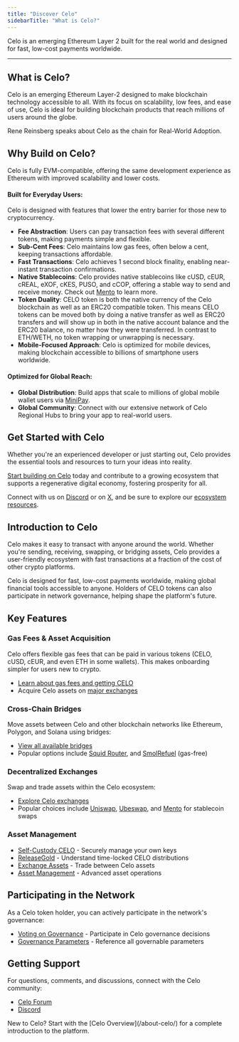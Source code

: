 ```yaml
---
title: "Discover Celo"
sidebarTitle: "What is Celo?"
---
```



Celo is an emerging Ethereum Layer 2 built for the real world and designed for fast, low-cost payments worldwide.

---

## What is Celo?

Celo is an emerging Ethereum Layer-2 designed to make blockchain technology accessible to all. With its focus on scalability, low fees, and ease of use, Celo is ideal for building blockchain products that reach millions of users around the globe.

Rene Reinsberg speaks about Celo as the chain for Real-World Adoption.

<YouTube videoId="PvZw4NxnKr8"/>

## Why Build on Celo?

Celo is fully EVM-compatible, offering the same development experience as Ethereum with improved scalability and lower costs.

#### Built for Everyday Users:

Celo is designed with features that lower the entry barrier for those new to cryptocurrency.

- **Fee Abstraction**: Users can pay transaction fees with several different tokens, making payments simple and flexible.
- **Sub-Cent Fees**: Celo maintains low gas fees, often below a cent, keeping transactions affordable.
- **Fast Transactions**: Celo achieves 1 second block finality, enabling near-instant transaction confirmations.
- **Native Stablecoins**: Celo provides native stablecoins like cUSD, cEUR, cREAL, eXOF, cKES, PUSO, and cCOP, offering a stable way to send and receive money. Check out [Mento](https://www.mento.org/) to learn more.
- **Token Duality**: CELO token is both the native currency of the Celo blockchain as well as an ERC20 compatible token. This means CELO tokens can be moved both by doing a native transfer as well as ERC20 transfers and will show up in both in the native account balance and the ERC20 balance, no matter how they were transferred. In contrast to ETH/WETH, no token wrapping or unwrapping is necessary.
- **Mobile-Focused Approach**: Celo is optimized for mobile devices, making blockchain accessible to billions of smartphone users worldwide.

#### Optimized for Global Reach:

- **Global Distribution**: Build apps that scale to millions of global mobile wallet users via [MiniPay](https://www.minipay.to/).
- **Global Community**: Connect with our extensive network of Celo Regional Hubs to bring your app to real-world users.

## Get Started with Celo

Whether you're an experienced developer or just starting out, Celo provides the essential tools and resources to turn your ideas into reality.

<ColoredText>[Start building on Celo](/build)</ColoredText> today and contribute to a growing ecosystem that supports a regenerative digital economy, fostering prosperity for all.

Connect with us on <ColoredText>[Discord](https://discord.com/invite/celo)</ColoredText> or on <ColoredText>[X](https://x.com/celo)</ColoredText>, and be sure to explore our <ColoredText>[ecosystem resources](/contribute-to-celo/index)</ColoredText>.


## Introduction to Celo

Celo makes it easy to transact with anyone around the world. Whether you're sending, receiving, swapping, or bridging assets, Celo provides a user-friendly ecosystem with fast transactions at a fraction of the cost of other crypto platforms.

Celo is designed for fast, low-cost payments worldwide, making global financial tools accessible to anyone. Holders of CELO tokens can also participate in network governance, helping shape the platform's future.

## Key Features

### Gas Fees & Asset Acquisition

Celo offers flexible gas fees that can be paid in various tokens (CELO, cUSD, cEUR, and even ETH in some wallets). This makes onboarding simpler for users new to crypto.

- [Learn about gas fees and getting CELO](/about-celo/gas-fees)
- Acquire Celo assets on [major exchanges](https://coinmarketcap.com/currencies/celo/markets/)

### Cross-Chain Bridges

Move assets between Celo and other blockchain networks like Ethereum, Polygon, and Solana using bridges:

- [View all available bridges](/about-celo/bridged-tokens/bridges)
- Popular options include [Squid Router](https://v2.app.squidrouter.com/), and [SmolRefuel](https://smolrefuel.com/?outboundChain=42220) (gas-free)

### Decentralized Exchanges

Swap and trade assets within the Celo ecosystem:

- [Explore Celo exchanges](/about-celo/exchanges)
- Popular choices include [Uniswap](https://app.uniswap.org/), [Ubeswap](https://app.ubeswap.org/#/swap), and [Mento](https://app.mento.org/) for stablecoin swaps

### Asset Management

- [Self-Custody CELO](/about-celo/manage/self-custody) - Securely manage your own keys
- [ReleaseGold](/about-celo/manage/release-gold) - Understand time-locked CELO distributions
- [Exchange Assets](/about-celo/manage/exchange) - Trade between Celo assets
- [Asset Management](/about-celo/manage/asset) - Advanced asset operations

## Participating in the Network

As a Celo token holder, you can actively participate in the network's governance:

- [Voting on Governance](/about-celo/protocol/governance/voting-in-governance) - Participate in Celo governance decisions
- [Governance Parameters](/about-celo/protocol/governance/governable-parameters) - Reference all governable parameters

## Getting Support

For questions, comments, and discussions, connect with the Celo community:

- [Celo Forum](https://forum.celo.org/)
- [Discord](https://chat.celo.org/)

<Tip>
New to Celo? Start with the [Celo Overview](/about-celo/) for a complete introduction to the platform.
</Tip>